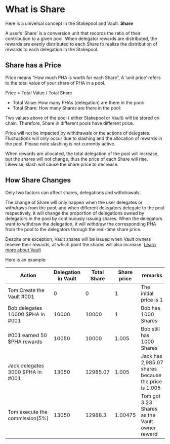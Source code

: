 # What is Share

Here is a universal concept in the Stakepool and Vault: **Share**

A user’s ‘Share’ is a conversion unit that records the ratio of their contribution to a given pool. When delegator rewards are distributed, the rewards are evenly distributed to each Share to realize the distribution of rewards to each delegation in the Stakepool.

## Share has a Price

Price means “How much PHA is worth for each Share”, A ‘unit price’ refers to the total value of your share of PHA in a pool.

Price = Total Value / Total Share

* Total Value: How many PHAs (delegation) are there in the pool:
* Total Share: How many Shares are there in the pool:

Two values above of the pool ( either Stakepool or Vault) will be stored on chain. Therefore, Share in different pools have different price.

Price will not be impacted by withdrawals or the actions of delegates. Fluctuations will only occur due to slashing and the allocation of rewards in the pool. Please note slashing is not currently active.

When rewards are allocated, the total delegation of the pool will increase, but the shares will not change, thus the price of each Share will rise. Likewise, slash will cause the share price to decrease.

## How Share Changes

Only two factors can affect shares, delegations and withdrawals.

The change of Share will only happen when the user delegates or withdraws from the pool, and when different delegators delegate to the pool respectively, it will change the proportion of delegations owned by delegators in the pool by continuously issuing shares. When the delegators want to withdraw the delegation, it will withdraw the corresponding PHA from the pool to the delegators through the real-time share price.

Despite one exception, Vault shares will be issued when Vault owners receive their rewards, at which point the shares will also increase. [Learn more about Vault](whats-vault.md)

Here is an example:

| Action                           | Delegation in Vault | Total Share | Share price | remarks                                             |
| -------------------------------- | ------------------- | ----------- | ----------- | --------------------------------------------------- |
| Tom Create the Vault #001        | 0                   | 0           | 1           | The initial price is 1                              |
| Bob delegates 10000 $PHA in #001 | 10000               | 10000       | 1           | Bob has 1000 Shares                                 |
| #001 earned 50 $PHA rewards      | 10050               | 10000       | 1.005       | Bob still has 1000 Shares                           |
| Jack delegates 3000 $PHA in #001 | 13050               | 12985.07    | 1.005       | Jack has 2,985.07 shares because the price is 1.005 |
| Tom execute the commission(5%)   | 13050               | 12988.3     | 1.00475     | Tom got 3.23 Shares as the Vault owner reward       |
